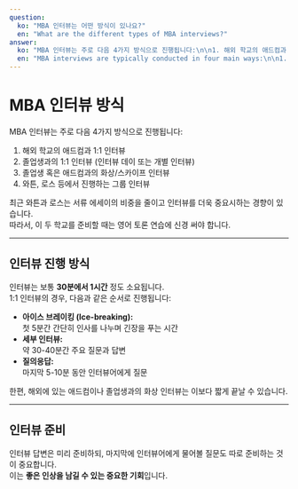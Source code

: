 ```yaml
---
question:
  ko: "MBA 인터뷰는 어떤 방식이 있나요?"
  en: "What are the different types of MBA interviews?"
answer:
  ko: "MBA 인터뷰는 주로 다음 4가지 방식으로 진행됩니다:\n\n1. 해외 학교의 애드컴과 1:1 인터뷰\n2. 졸업생과의 1:1 인터뷰 (인터뷰 데이 또는 개별 인터뷰)\n3. 졸업생 혹은 애드컴과의 화상/스카이프 인터뷰\n4. 와튼, 로스 등에서 진행하는 그룹 인터뷰\n\n최근 와튼과 로스는 서류 에세이의 비중을 줄이고 인터뷰를 더욱 중요시하는 경향이 있습니다. 따라서, 이 두 학교를 준비할 때는 영어 토론 연습에 신경 써야 합니다.\n\n인터뷰는 보통 30분에서 1시간 정도 소요되며, 아이스 브레이킹, 세부 인터뷰, 질의응답 순으로 진행됩니다. 인터뷰 답변은 미리 준비하되, 마지막에 인터뷰어에게 물어볼 질문도 따로 준비하는 것이 중요합니다."
  en: "MBA interviews are typically conducted in four main ways:\n\n1. One-on-one interviews with overseas school admissions committee\n2. One-on-one interviews with alumni (interview day or individual interviews)\n3. Video/Skype interviews with alumni or admissions committee\n4. Group interviews at schools like Wharton and Ross\n\nRecently, Wharton and Ross have been reducing the weight of written essays and placing more emphasis on interviews. Therefore, when preparing for these schools, you need to focus on practicing English discussion skills.\n\nInterviews usually last 30 minutes to an hour, proceeding in the order of ice-breaking, detailed interview, and Q&A. While preparing interview answers in advance is important, it's also crucial to prepare questions to ask the interviewer at the end."
---
```


# MBA 인터뷰 방식

MBA 인터뷰는 주로 다음 4가지 방식으로 진행됩니다:

1. 해외 학교의 애드컴과 1:1 인터뷰
2. 졸업생과의 1:1 인터뷰 (인터뷰 데이 또는 개별 인터뷰)
3. 졸업생 혹은 애드컴과의 화상/스카이프 인터뷰
4. 와튼, 로스 등에서 진행하는 그룹 인터뷰

최근 와튼과 로스는 서류 에세이의 비중을 줄이고 인터뷰를 더욱 중요시하는 경향이 있습니다.  
따라서, 이 두 학교를 준비할 때는 영어 토론 연습에 신경 써야 합니다.

---

## 인터뷰 진행 방식

인터뷰는 보통 **30분에서 1시간** 정도 소요됩니다.  
1:1 인터뷰의 경우, 다음과 같은 순서로 진행됩니다:

- **아이스 브레이킹 (Ice-breaking):**  
  첫 5분간 간단히 인사를 나누며 긴장을 푸는 시간
- **세부 인터뷰:**  
  약 30-40분간 주요 질문과 답변
- **질의응답:**  
  마지막 5-10분 동안 인터뷰어에게 질문

한편, 해외에 있는 애드컴이나 졸업생과의 화상 인터뷰는 이보다 짧게 끝날 수 있습니다.

---

## 인터뷰 준비

인터뷰 답변은 미리 준비하되, 마지막에 인터뷰어에게 물어볼 질문도 따로 준비하는 것이 중요합니다.  
이는 **좋은 인상을 남길 수 있는 중요한 기회**입니다.